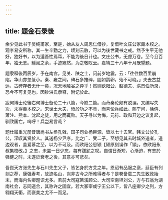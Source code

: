 ```yaml
---
---
---
```

title: 题金石录後
---



余少见此书于吴纯甫家，至是，始从友人周思仁借抄，复借叶文庄公家藏本校之。观李易安所称，其一生辛勤之力，顷刻云散，可以为後世藏书之戒。然予生平无他好，独好书，以为适吾性焉耳，不能为後日计也。文庄公书，无虑万卷。至今且百年，独无恙。繙阅之余，手迹宛然，为之敬叹云。嘉靖三十八年十月既望题。

题隶释後丙辰岁，予在南宫。见关、陕之士，问前岁地震，云：「往往数百里崩陷，华山亦忽低小。秦、雍之间，碑石多摧碎，圜如鹅卵，殆不可晓。」夫去古益远，古碑存者无什一矣，况天地陵谷之异乎！然则欧阳公、赵德夫、洪景伯所录，恐今不可复见也。因钞洪氏隶释，附记於此。

跋何博士论後右何博士备论二十八篇，今缺二篇。而苻秦论颇有脱误。又编写失次，未得善本校之。宋世土大夫，愤於功之不竞，而喜论兵如此。熙宁间，徐僖、萧注、熊本、沈起之徒，用之而辄败。天子寻以为悔。元符、政和开边之议复起，驯致国亡。呜呼！兵岂易言哉？

题仕履重光册昔唐尚书左丞孔戣，国子司业杨巨源，皆以七十去官。韩文公於孔公，深叹其贤於人。其送杨少尹序，比之广、受二子，至想见其去时城外送者，道边观者，盖爱慕之至，以为不可及。而欧阳公思颍【颍原刻误作「頴」，依欧阳永叔集校改。】之志，未尝一日少忘，每有蹉跎之叹。自谓日渐短，心渐迫，有志於强健之时，未遂於衰老之後，其意亦可悲矣。

吾崑天方张先生与石川先生父子，皆乞身於方艾之年。恩诏有品服之褒，廷臣有列剡之荐，康强寿考，放迹名山，岂非古今之所难得者与？是卷备载二先生致政始末，而海内名卿题识尤多。若前大司寇箬溪顾公、大司空南坦刘公，方与石翁为湖南社会，志同道合，其称许之固宜。若大冢宰咸宁王公以下，皆八座卿少之列，方翱翔天衢，而褒美之尤不一而足。